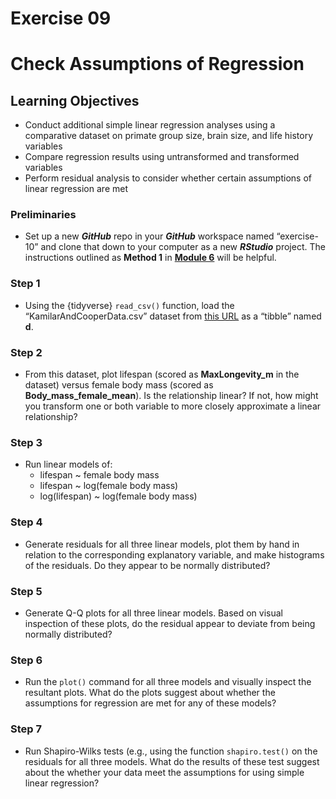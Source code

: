 # Exercise 09 {.unnumbered}

# Check Assumptions of Regression {.unnumbered}

## Learning Objectives {.unnumbered}

- Conduct additional simple linear regression analyses using a comparative dataset on primate group size, brain size, and life history variables
- Compare regression results using untransformed and transformed variables
- Perform residual analysis to consider whether certain assumptions of linear regression are met

### Preliminaries {.unnumbered}

- Set up a new ***GitHub*** repo in your ***GitHub*** workspace named "exercise-10" and clone that down to your computer as a new ***RStudio*** project. The instructions outlined as **Method 1** in [**Module 6**](#module-06) will be helpful.

### Step 1 {.unnumbered}

- Using the {tidyverse} `read_csv()` function, load the "KamilarAndCooperData.csv" dataset from [this URL](https://raw.githubusercontent.com/difiore/ada-2024-datasets/main/KamilarAndCooperData.csv) as a "tibble" named **d**.

### Step 2 {.unnumbered}

- From this dataset, plot lifespan (scored as **MaxLongevity_m** in the dataset) versus female body mass (scored as **Body_mass_female_mean**). Is the relationship linear? If not, how might you transform one or both variable to more closely approximate a linear relationship?

### Step 3 {.unnumbered}

- Run linear models of:
  - lifespan ~ female body mass
  - lifespan ~ log(female body mass)
  - log(lifespan) ~ log(female body mass)

### Step 4 {.unnumbered}

- Generate residuals for all three linear models, plot them by hand in relation to the corresponding explanatory variable, and make histograms of the residuals. Do they appear to be normally distributed?

### Step 5 {.unnumbered}

- Generate Q-Q plots for all three linear models. Based on visual inspection of these plots, do the residual appear to deviate from being normally distributed?

### Step 6 {.unnumbered}

- Run the `plot()` command for all three models and visually inspect the resultant plots. What do the plots suggest about whether the assumptions for regression are met for any of these models?

### Step 7 {.unnumbered}

- Run Shapiro-Wilks tests (e.g., using the function `shapiro.test()` on the residuals for all three models. What do the results of these test suggest about the whether your data meet the assumptions for using simple linear regression?
